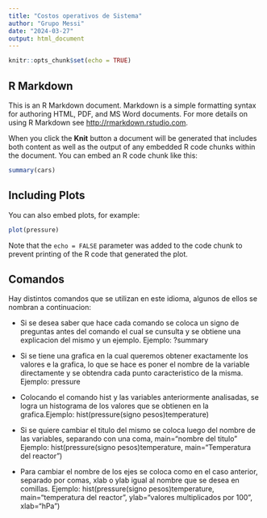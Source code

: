 ```yaml
---
title: "Costos operativos de Sistema"
author: "Grupo Messi"
date: "2024-03-27"
output: html_document
---
```


```r
knitr::opts_chunk$set(echo = TRUE)
```

## R Markdown

This is an R Markdown document. Markdown is a simple formatting syntax for authoring HTML, PDF, and MS Word documents. For more details on using R Markdown see <http://rmarkdown.rstudio.com>.

When you click the **Knit** button a document will be generated that includes both content as well as the output of any embedded R code chunks within the document. You can embed an R code chunk like this:

```r
summary(cars)
```

## Including Plots

You can also embed plots, for example:

```r
plot(pressure)
```

Note that the `echo = FALSE` parameter was added to the code chunk to prevent printing of the R code that generated the plot.

## Comandos

Hay distintos comandos que se utilizan en este idioma, algunos de ellos se nombran a continuacion:

- Si se desea saber que hace cada comando se coloca un signo de preguntas antes del comando el cual se cunsulta y se obtiene una explicacion del mismo y un ejemplo. Ejemplo: ?summary

- Si se tiene una grafica en la cual queremos obtener exactamente los valores e la grafica, lo que se hace es poner el nombre de la variable directamente y se obtendra cada punto caracteristico de la misma. Ejemplo: pressure

- Colocando el comando hist y las variables anteriormente analisadas, se logra un histograma de los valores que se obtienen en la grafica.Ejemplo: hist(pressure(signo pesos)temperature) 

- Si se quiere cambiar el titulo del mismo se coloca luego del nombre de las variables, separando con una coma, main="nombre del titulo" Ejemplo: hist(pressure(signo pesos)temperature, main="Temperatura del reactor")

- Para cambiar el nombre de los ejes se coloca como en el caso anterior, separado por comas, xlab o ylab igual al nombre que se desea en comillas. Ejemplo: hist(pressure(signo pesos)temperature, main="temperatura del reactor", ylab="valores multiplicados por 100", xlab="hPa")


